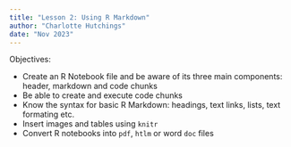 ```yaml
---
title: "Lesson 2: Using R Markdown"
author: "Charlotte Hutchings"
date: "Nov 2023"
---
```


Objectives:

* Create an R Notebook file and be aware of its three main components: header, markdown and code chunks
* Be able to create and execute code chunks 
* Know the syntax for basic R Markdown: headings, text links, lists, text formating etc.
* Insert images and tables using `knitr`
* Convert R notebooks into `pdf`, `htlm` or word `doc` files